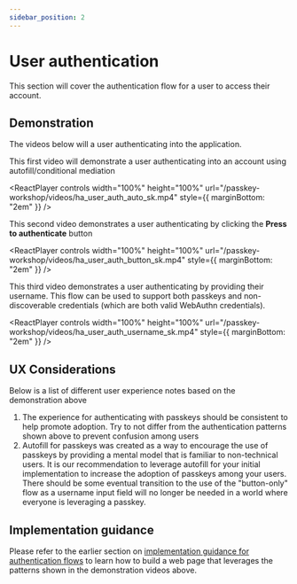 ```yaml
---
sidebar_position: 2
---
```



# User authentication

This section will cover the authentication flow for a user to access their account.

## Demonstration

The videos below will a user authenticating into the application.

This first video will demonstrate a user authenticating into an account using autofill/conditional mediation

<ReactPlayer
  controls
  width="100%"
  height="100%"
  url="/passkey-workshop/videos/ha_user_auth_auto_sk.mp4"
  style={{ marginBottom: "2em" }}
/>

This second video demonstrates a user authenticating by clicking the **Press to authenticate** button

<ReactPlayer
  controls
  width="100%"
  height="100%"
  url="/passkey-workshop/videos/ha_user_auth_button_sk.mp4"
  style={{ marginBottom: "2em" }}
/>

This third video demonstrates a user authenticating by providing their username. This flow can be used to support both passkeys and non-discoverable credentials (which are both valid WebAuthn credentials).

<ReactPlayer
  controls
  width="100%"
  height="100%"
  url="/passkey-workshop/videos/ha_user_auth_username_sk.mp4"
  style={{ marginBottom: "2em" }}
/>

## UX Considerations

Below is a list of different user experience notes based on the demonstration above

1. The experience for authenticating with passkeys should be consistent to help promote adoption. Try to not differ from the authentication patterns shown above to prevent confusion among users
2. Autofill for passkeys was created as a way to encourage the use of passkeys by providing a mental model that is familiar to non-technical users. It is our recommendation to leverage autofill for your initial implementation to increase the adoption of passkeys among your users. There should be some eventual transition to the use of the "button-only" flow as a username input field will no longer be needed in a world where everyone is leveraging a passkey.

## Implementation guidance

Please refer to the earlier section on [implementation guidance for authentication flows](/docs/web-client/auth-flow) to learn how to build a web page that leverages the patterns shown in the demonstration videos above.
